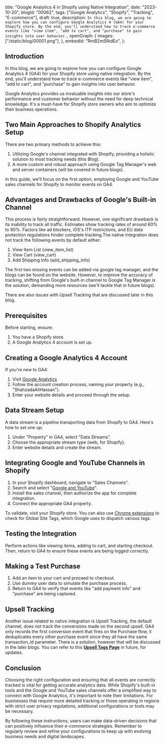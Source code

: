  title: "Google Analytics 4 in Shopify using Native Integration",
 date: "2023-10-20",
 blogId: "00062",
 tags: ["Google Analytics", "Shopify", "Tracking", "E-commerce"],
 draft: true,
 description: `In this blog, we are going to explore how you can configure Google Analytics 4 (GA4) for your Shopify store. By the end, you'll understand how to track e-commerce events like "view item", "add to cart", and "purchase" to gain insights into user behavior.`,
 openGraph: {
  images: ["/static/blog/00001.png"],
 },
 embedId: "RmB2mSfkdEo",
};

<BlogHeader metadata={metadata} />

## Introduction

In this blog, we are going to explore how you can configure Google Analytics 4 (GA4) for your Shopify store using native integration. By the end, you'll understand how to track e-commerce events like "view item", "add to cart", and "purchase" to gain insights into user behavior.

<YoutubeEmbed embedId={metadata.embedId} />

Google Analytics provides us invaluable insights into our store's performance and customer behavior without the need for deep technical knowledge. It's a must-have for Shopify store owners who aim to optimize their business operations.

## Two Main Approaches to Shopify Analytics Setup

There are two primary methods to achieve this:

1. Utilizing Google's channel integrated with Shopify, providing a holistic solution to most tracking needs (this Blog).
2. A more custom and robust approach using Google Tag Manager's web and server containers (will be covered in future blogs).

In this guide, we'll focus on the first option, employing Google and YouTube sales channels for Shopify to monitor events on GA4.

## Advantages and Drawbacks of Google's Built-in Channel

This process is fairly straightforward. However, one significant drawback is its inability to track all traffic. Estimates show tracking rates of around 60% to 90%. Factors like ad blockers, iOS's ITP restrictions, and EU data protection regulations hinder complete tracking.The native integration does not track the following events by default either:

1. View Item List (view_item_list)
2. View Cart (view_cart)
3. Add Shipping Info (add_shipping_info)

The first two missing events can be added via google tag manager, and the blogs can be found on the website. However, to improve the accuracy of tracking, shifting from Google's built-in channel to Google Tag Manager is the solution, demanding more resources (we'll tackle that in future blogs).

There are also issues with Upsell Tracking that are discussed later in this blog.

<Note
 title='Tips'
 content='Remember that while the built-in configurations are great for beginners, a more custom setup might be required for advanced tracking needs.'
/>

## Prerequisites

Before starting, ensure:

1. You have a Shopify store.
2. A Google Analytics 4 account is set up.

## Creating a Google Analytics 4 Account

If you're new to GA4:

1. Visit [Google Analytics](http://analytics.google.com/)
2. Follow the account creation process, naming your property (e.g., "ShahzadaAliHassan").
3. Enter your website details and proceed through the setup.

## Data Stream Setup

A data stream is a pipeline transporting data from Shopify to GA4. Here's how to set one up:

1. Under "Property" in GA4, select "Data Streams".
2. Choose the appropriate stream type (web, for Shopify).
3. Enter website details and create the stream.

## Integrating Google and YouTube Channels in Shopify

1. In your Shopify dashboard, navigate to "Sales Channels".
2. Search and select "[Google and YouTube](https://apps.shopify.com/google)".
3. Install the sales channel, then authorize the app for complete integration.
4. Connect the appropriate GA4 property.

To validate, visit your Shopify store. You can also use [Chrome extensions](https://chrome.google.com/webstore/detail/tag-assistant-legacy-by-g/kejbdjndbnbjgmefkgdddjlbokphdefk) to check for Global Site Tags, which Google uses to dispatch various tags.

## Testing the Integration

Perform actions like viewing items, adding to cart, and starting checkout. Then, return to GA4 to ensure these events are being logged correctly.

<Note
 title='Tips'
 content='Regularly test and verify that all events are being tracked correctly to ensure the accuracy of data.'
/>

## Making a Test Purchase

1. Add an item to your cart and proceed to checkout.
2. Use dummy user data to simulate the purchase process.
3. Return to GA4 to verify that events like "add payment info" and "purchase" are being captured.

<Note
 title='Note'
 content='Some events, like "view_item_list", "view_cart" and "add_shipping_info", might not be enabled by default.'
/>

## Upsell Tracking

Another issue related to native integration is Upsell Tracking, the default channel, does not track the conversions made on the second upsell. GA4 only records the first conversion event that fires on the Purchase flow, it deduplicates every other purchase event since they all have the same transaction_id parameter. There is a solution, however that will be discussed in the later blogs. You can refer to this [**Upsell Tags Page**](/tags/upsell) in future, for updates.

## Conclusion

Choosing the right configuration and ensuring that all events are correctly tracked is vital for getting accurate analytics data. While Shopify's built-in tools and the Google and YouTube sales channels offer a simplified way to connect with Google Analytics, it's important to note their limitations. For businesses that require more detailed tracking or those operating in regions with strict user privacy regulations, additional configurations or tools may be necessary.

<Note
 title='Tips'
 content='Consider integrating other tools or platforms as your e-commerce business grows to gain deeper insights into user behavior and sales trends.'
/>

By following these instructions, users can make data-driven decisions that can positively
influence their e-commerce strategies. Remember to regularly review and refine your
configurations to keep up with evolving business needs and digital landscapes.
